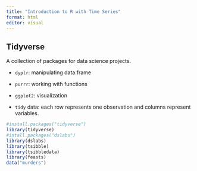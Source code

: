 ```yaml
---
title: "Introduction to R with Time Series"
format: html
editor: visual
---
```


## Tidyverse

A collection of packages for data science projects.

-   `dyplr`: manipulating data.frame

-   `purrr`: working with functions

-   `ggplot2`: visualization

-   `tidy` data: each row represents one observation and columns represent variables.

```r
#install.packages("tidyverse")
library(tidyverse)
#intall.packages("dslabs")
library(dslabs)
library(tsibble)
library(tsibbledata)
library(feasts)
data("murders")
```
